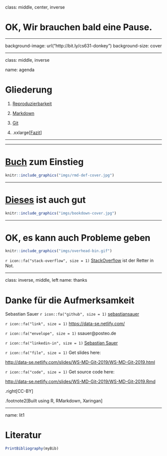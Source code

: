






class: middle, center, inverse

# OK, Wir brauchen bald eine Pause.

---

background-image: url("http://bit.ly/cs631-donkey")
background-size: cover


---





class: middle, inverse

name: agenda

# Gliederung


1. [Reproduzierbarkeit](#repro)

2. [Markdown](#partMD)

3. [Git](#partGIT)

4. .xxlarge[[Fazit](#partFINAL)]



---



---

# [Buch](https://bookdown.org/yihui/rmarkdown/) zum Einstieg

```r
knitr::include_graphics("imgs/rmd-def-cover.jpg")
```

---

# [Dieses](https://bookdown.org/yihui/bookdown/) ist auch gut

```r
knitr::include_graphics("imgs/bookdown-cover.jpg")
```

---


# OK, es kann auch Probleme geben

```r
knitr::include_graphics("imgs/overhead-bin.gif")
```

`r icon::fa("stack-overflow", size = 1)` [StackOverflow](https://stackoverflow.com/) ist der Retter in Not.


---

class: inverse, middle, left
name: thanks

# Danke für die Aufmerksamkeit

Sebastian Sauer
`r icon::fa("github", size = 1)` [sebastiansauer](https://github.com/sebastiansauer)

`r icon::fa("link", size = 1)` <https://data-se.netlify.com/>

`r icon::fa("envelope", size = 1)` ssauer@posteo.de

`r icon::fa("linkedin-in", size = 1)` [Sebastian Sauer](https://www.linkedin.com/in/dr-sebastian-sauer-4791762)

`r icon::fa("file", size = 1)` Get slides here: 

<http://data-se.netlify.com/slides/WS-MD-Git-2019/WS-MD-Git-2019.html>

`r icon::fa("code", size = 1)` Get source code here:

<http://data-se.netlify.com/slides/WS-MD-Git-2019/WS-MD-Git-2019.Rmd>


.right[CC-BY]


.footnote2[Built using R, RMarkdown, Xaringan]



---

name: lit1

# Literatur

```r
PrintBibliography(myBib)
```